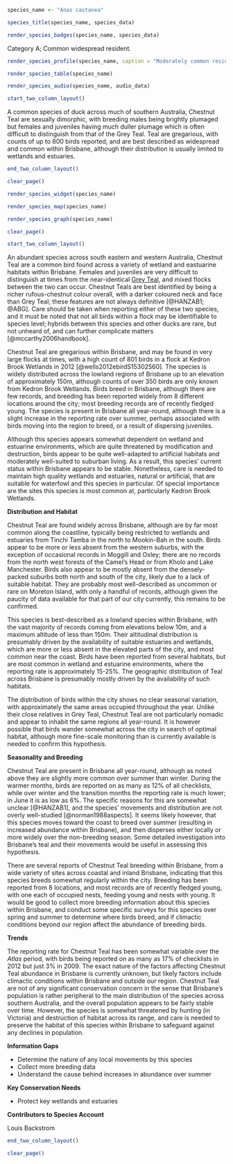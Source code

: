 ```r
species_name <- "Anas castanea"
```

```r
species_title(species_name, species_data)
```

```r
render_species_badges(species_name, species_data)
```

Category A; Common widespread resident.

```r
render_species_profile(species_name, caption = "Moderately common resident of wetlands and estuaries across Brisbane. Perhaps slightly more abundant in summer, but unlikely that regular migratory movement occurs. Not of conservation concern, and no clear trend to abundance.")
```

```r
render_species_table(species_name)
```

```r
render_species_audio(species_name, audio_data)
```

```r
start_two_column_layout()
```

A common species of duck across much of southern Australia, Chestnut Teal are sexually dimorphic, with breeding males being brightly plumaged but females and juveniles having much duller plumage which is often difficult to distinguish from that of the Grey Teal. Teal are gregarious, with counts of up to 800 birds reported, and are best described as widespread and common within Brisbane, although their distribution is usually limited to wetlands and estuaries.

```r
end_two_column_layout()
```

```r
clear_page()
```

```r
render_species_widget(species_name)
```

```r
render_species_map(species_name)
```

```r
render_species_graph(species_name)
```

```r
clear_page()
```

```r
start_two_column_layout()
```

An abundant species across south eastern and western Australia, Chestnut Teal are a common bird found across a variety of wetland and eastuarine habitats within Brisbane. Females and juveniles are very difficult to distinguish at times from the near-identical [Grey Teal](#grey-teal-anas-gracilis), and mixed flocks between the two can occur. Chestnut Teals are best identified by being a richer rufous-chestnut colour overall, with a darker coloured neck and face than Grey Teal; these features are not always definitive [@HANZAB1; @ABG]. Care should be taken when reporting either of these two species, and it must be noted that not all birds within a flock may be identifiable to species level; hybrids between this species and other ducks are rare, but not unheard of, and can further complicate matters [@mccarthy2006handbook].

Chestnut Teal are gregarious within Brisbane, and may be found in very large flocks at times, with a high count of 801 birds in a flock at Kedron Brook Wetlands in 2012 [@wells2012ebirdS15302560]. The species is widely distributed across the lowland regions of Brisbane up to an elevation of approximately 150m, although counts of over 350 birds are only known from Kedron Brook Wetlands. Birds breed in Brisbane, although there are few records, and breeding has been reported widely from 8 different locations around the city; most breeding records are of recently fledged young. The species is present in Brisbane all year-round, although there is a slight increase in the reporting rate over summer, perhaps associated with birds moving into the region to breed, or a result of dispersing juveniles.

Although this species appears somewhat dependent on wetland and estuarine environments, which are quite threatened by modification and destruction, birds appear to be quite well-adapted to artificial habitats and moderately well-suited to suburban living. As a result, this species' current status within Brisbane appears to be stable. Nonetheless, care is needed to maintain high quality wetlands and estuaries, natural or artificial, that are suitable for waterfowl and this species in particular. Of special importance are the sites this species is most common at, particularly Kedron Brook Wetlands.

**Distribution and Habitat**

Chestnut Teal are found widely across Brisbane, although are by far most common along the coastline, typically being restricted to wetlands and estuaries from Tinchi Tamba in the north to Mookin-Bah in the south. Birds appear to be more or less absent from the western suburbs, with the exception of occasional records in Moggill and Oxley; there are no records from the north west forests of the Camel's Head or from Kholo and Lake Manchester. Birds also appear to be mostly absent from the densely-packed suburbs both north and south of the city, likely due to a lack of suitable habitat. They are probably most well-described as uncommon or rare on Moreton Island, with only a handful of records, although given the paucity of data available for that part of our city currently, this remains to be confirmed.

This species is best-described as a lowland species within Brisbane, with the vast majority of records coming from elevations below 10m, and a maximum altitude of less than 150m. Their altitudinal distribution is presumably driven by the availability of suitable estuaries and wetlands, which are more or less absent in the elevated parts of the city, and most common near the coast. Birds have been reported from several habitats, but are most common in wetland and estuarine environments, where the reporting rate is approximately 15-25%. The geographic distribution of Teal across Brisbane is presumably mostly driven by the availability of such habitats.

The distribution of birds within the city shows no clear seasonal variation, with approximately the same areas occupied throughout the year. Unlike their close relatives in Grey Teal, Chestnut Teal are not particularly nomadic and appear to inhabit the same regions all year-round. It is however possible that birds wander somewhat across the city in search of optimal habitat, although more fine-scale monitoring than is currently available is needed to confirm this hypothesis.

**Seasonality and Breeding**

Chestnut Teal are present in Brisbane all year-round, although as noted above they are slightly more common over summer than winter. During the warmer months, birds are reported on as many as 12% of all checklists, while over winter and the transition months the reporting rate is much lower; in June it is as low as 6%. The specific reasons for this are somewhat unclear [@HANZAB1], and the species' movements and distribution are not overly well-studied [@norman1988aspects]. It seems likely however, that this species moves toward the coast to breed over summer (resulting in increased abundance within Brisbane), and then disperses either locally or more widely over the non-breeding season. Some detailed investigation into Brisbane's teal and their movements would be useful in assessing this hypothesis.

There are several reports of Chestnut Teal breeding within Brisbane, from a wide variety of sites across coastal and inland Brisbane, indicating that this species breeds somewhat regularly within the city. Breeding has been reported from 8 locations, and most records are of recently fledged young, with one each of occupied nests, feeding young and nests with young. It would be good to collect more breeding information about this species within Brisbane, and conduct some specific surveys for this species over spring and summer to determine where birds breed, and if climactic conditions beyond our region affect the abundance of breeding birds.

**Trends**

The reporting rate for Chestnut Teal has been somewhat variable over the _Atlas_ period, with birds being reported on as many as 17% of checklists in 2012 but just 3% in 2009. The exact nature of the factors affecting Chestnut Teal abundance in Brisbane is currently unknown, but likely factors include climactic conditions within Brisbane and outside our region. Chestnut Teal are not of any significant conservation concern in the sense that Brisbane’s population is rather peripheral to the main distribution of the species across southern Australia, and the overall population appears to be fairly stable over time. However, the species is somewhat threatened by hunting (in Victoria) and destruction of habitat across its range, and care is needed to preserve the habitat of this species within Brisbane to safeguard against any declines in population.

**Information Gaps**

- Determine the nature of any local movements by this species
- Collect more breeding data
- Understand the cause behind increases in abundance over summer

**Key Conservation Needs**

- Protect key wetlands and estuaries

**Contributors to Species Account**

Louis Backstrom


```r
end_two_column_layout()
```

```r
clear_page()
```
